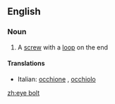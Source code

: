==English==

===Noun===
{{wikipedia}}
{{en-noun|sg=[[eye]] [[bolt]]}}

# A [[screw]] with a [[loop]] on the end

====Translations====
{{trans-top|screw}}
*Italian: [[occhione]] {{m}}, [[occhiolo]] {{m}}
{{trans-mid}}

{{trans-bottom}}

[[zh:eye bolt]]